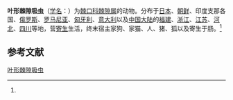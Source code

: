 {{Speciesbox
| name = 叶形棘隙吸虫
| status = 
| status_system = 
| image = 
| genus = Echinochasmus
| species = perfoliatus
| authority = (Ratz, 1908)<ref name='id10109'>{{cite web| url =http://www.bioinfo.cn/db05/BjdwSpecies.php?action=view&id=10109| title =叶形棘隙吸虫| work =《中国动物物种编目数据库》| publisher =中国科学院微生物研究所| author =中国科学院动物研究所| accessdate =2009-04-16| deadurl =yes| archiveurl =https://web.archive.org/web/20160305034825/http://www.bioinfo.cn/db05/BjdwSpecies.php?action=view&id=10109| archivedate =2016-03-05}}</ref>
}}

'''叶形棘隙吸虫'''（[[学名|学名]]：{{lang|la|''Echinochasmus perfoliatus''}}）为[[棘口科|棘口科]][[棘隙属|棘隙属]]的动物。分布于[[日本|日本]]、[[朝鲜|朝鲜]]、印度支那各国、[[俄罗斯|俄罗斯]]、[[罗马尼亚|罗马尼亚]]、[[匈牙利|匈牙利]]、[[意大利|意大利]]以及[[中国大陆|中国大陆]]的[[福建|福建]]、[[浙江|浙江]]、[[江苏|江苏]]、[[河北|河北]]、[[四川|四川]]等地，营[[寄生|寄生]]生活，终末宿主家狗、家猫、人、猪、狐以及寄生于肠。<ref name='id10109'/>

== 参考文献 ==
{{reflist}}

{{Wikispecies|Echinochasmus perfoliatus}}
{{Taxonbar|from=Q10916356}}

[[Category:棘隙属|叶形棘隙吸虫]]


{{吸虫小作品}}